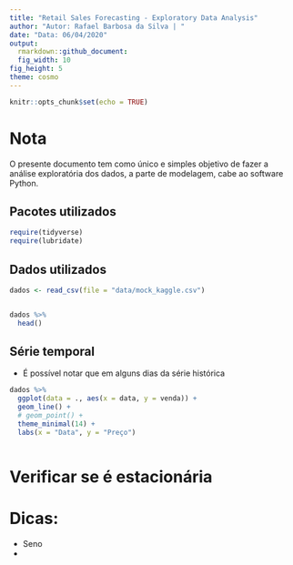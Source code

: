 ---
title: "Retail Sales Forecasting - Exploratory Data Analysis"
author: "Autor: Rafael Barbosa da Silva | "
date: "Data: 06/04/2020"
output:
  rmarkdown::github_document:
  fig_width: 10
fig_height: 5
theme: cosmo
---


```{r setup, include=FALSE}
knitr::opts_chunk$set(echo = TRUE)
```


# Nota

O presente documento tem como único e simples objetivo de fazer a análise exploratória dos dados, a parte de modelagem, cabe ao software Python.


## Pacotes utilizados


```{r pacotes, echo = TRUE, warning = FALSE, message = F}

require(tidyverse)
require(lubridate)


```


## Dados utilizados

```{r mostrar_dados, echo = TRUE, warning = FALSE, message = F}

dados <- read_csv(file = "data/mock_kaggle.csv")


dados %>% 
  head()


```

## Série temporal

- É possível notar que em alguns dias da série histórica 

```{r serie_historica, echo = TRUE, warning = FALSE, message = F}

dados %>% 
  ggplot(data = ., aes(x = data, y = venda)) +
  geom_line() +
  # geom_point() +
  theme_minimal(14) +
  labs(x = "Data", y = "Preço")



```


# Verificar se é estacionária


# Dicas:

- Seno
- 
